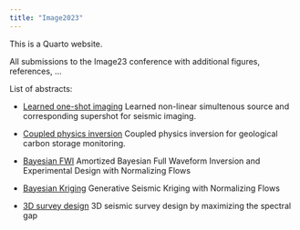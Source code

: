 ```yaml
---
title: "Image2023"
---
```


This is a Quarto website.

All submissions to the Image23 conference with additional figures, references, ...


List of abstracts:
   
- [Learned one-shot imaging](OneShot/abstract.qmd) Learned non-linear simultenous source and corresponding supershot for seismic imaging.

- [Coupled physics inversion](yin2023IMAGEend2end/abstract.qmd) Coupled physics inversion for geological carbon storage monitoring.

- [Bayesian FWI](BayesianFWI/abstract.qmd) Amortized Bayesian Full Waveform Inversion and Experimental Design with Normalizing Flows

- [Bayesian Kriging](BayesianFWI/abstract.qmd) Generative Seismic Kriging with Normalizing Flows

- [3D survey design](zhang2023IMAGEsg/abstract.qmd) 3D seismic survey design by maximizing the spectral gap
